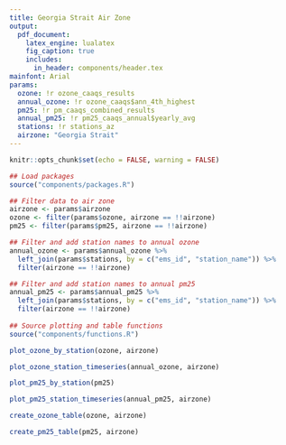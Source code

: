 ```yaml
---
title: Georgia Strait Air Zone
output:
  pdf_document:
    latex_engine: lualatex
    fig_caption: true
    includes:
      in_header: components/header.tex
mainfont: Arial
params:
  ozone: !r ozone_caaqs_results
  annual_ozone: !r ozone_caaqs$ann_4th_highest
  pm25: !r pm_caaqs_combined_results
  annual_pm25: !r pm25_caaqs_annual$yearly_avg
  stations: !r stations_az
  airzone: "Georgia Strait"
---
```


<!-- Load functions, filter data to airzone -->

```r
knitr::opts_chunk$set(echo = FALSE, warning = FALSE)

## Load packages
source("components/packages.R")

## Filter data to air zone
airzone <- params$airzone
ozone <- filter(params$ozone, airzone == !!airzone)
pm25 <- filter(params$pm25, airzone == !!airzone)

## Filter and add station names to annual ozone
annual_ozone <- params$annual_ozone %>%
  left_join(params$stations, by = c("ems_id", "station_name")) %>%
  filter(airzone == !!airzone)

## Filter and add station names to annual pm25
annual_pm25 <- params$annual_pm25 %>%
  left_join(params$stations, by = c("ems_id", "station_name")) %>%
  filter(airzone == !!airzone)  
  
## Source plotting and table functions
source("components/functions.R")
```

<!-- Ozone by station -->

```r
plot_ozone_by_station(ozone, airzone)
```

<!-- Annual trends in ozone concentrations -->

```r
plot_ozone_station_timeseries(annual_ozone, airzone)
```

<!-- PM2.5 by station -->

```r
plot_pm25_by_station(pm25)
```

<!-- PM Annual trends in PM 2.5 -->

```r
plot_pm25_station_timeseries(annual_pm25, airzone)
```

<!-- Summary of ozone concentrations as measured and air zone management levels -->

```r
create_ozone_table(ozone, airzone)
```

<!-- Summary of PM2.5 concentrations as measured and air zone management levels -->

```r
create_pm25_table(pm25, airzone)
```
